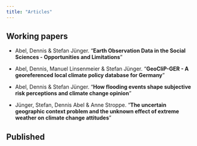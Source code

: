 ```yaml
---
title: "Articles"
---
```


## Working papers

- Abel, Dennis & Stefan Jünger. "**Earth Observation Data in the Social Sciences - Opportunities and Limitations**"

- Abel, Dennis, Manuel Linsenmeier & Stefan Jünger. "**GeoCliP-GER - A georeferenced local climate policy database for Germany**"

- Abel, Dennis & Stefan Jünger. "**How flooding events shape subjective risk perceptions and climate change opinion**"

- Jünger, Stefan, Dennis Abel & Anne Stroppe. "**The uncertain geographic context problem and the unknown effect of extreme weather on climate change attitudes**"

## Published


